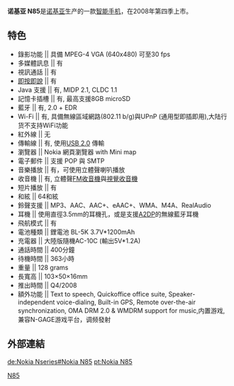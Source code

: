 {{Infobox Mobile
| name = Nokia N85
| image =Nokia N85 Aperto 1.jpg
| imagesize = 140px
| manufacturer = [[Nokia|Nokia]]
| carrier = 
| available = 2008年第四季
| screen = 2.6" OLED, 1670萬 色彩顯示, 240x320 像素
| exterior_screen = 
| camera = 500萬畫素(2592 x 1944)卡爾蔡司認證鏡頭 (背部)
| 2nd_camera = 10萬像素(前鏡頭)
| operatingsystem = Symbian OS (9.3) +[[Symbian_OS|Symbian OS]] [[S60|S60]] 第三版 Pack 2
| input = [[Keypad|Keypad]]
| cpu = 
| ringtone = 64和絃
| memory = 74MB内部动态存储空间,78MB内置NAND闪存
| memory_card = 最高支援8GB microSD
| networks = [[GSM|GSM]] 850/900/1800/1900, [[GPRS|GPRS]](Multislot class 32), [[EDGE|EDGE]](Multislot class 32), UMTS/WCDMA (HSDPA 3.5G 2100MHz only,大陆行货不支持WCDMA)
| battery = 鋰電池 3.7V 1200mAh(BL-5K)
| connectivity = [[USB_2.0|USB 2.0]]、[[藍牙|藍牙]]2.0+EDR、[[Wi-Fi|Wi-Fi]] b/g、[[短信|SMS]]、[[MMS|MMS]]
| size = 103×50×16mm
| form = 雙向滑蓋式
| weight = 128[[克|克]]
| music = MP3、AAC、AAC+、eAAC+、WMA、M4A、RealAudio
}}


'''诺基亚 N85'''是[[诺基亚|诺基亚]]生产的一款[[智能手机|智能手机]]，在2008年第四季上市。

== 特色 ==
*錄影功能 || 具備 MPEG-4 VGA (640x480) 可至30 fps
*多媒體訊息 || 有
*視訊通話 || 有
*[[即按即說|即按即說]] || 有
*Java 支援 || 有, MIDP 2.1, CLDC 1.1
*記憶卡插槽 || 有, 最高支援8GB microSD
*藍牙 || 有, 2.0 + EDR
*Wi-Fi || 有, 具備無線區域網路(802.11 b/g)與UPnP (通用型即插即用),大陆行货不支持WiFi功能
*紅外線 || 无
*傳輸線 || 有, 使用[[USB_2.0|USB 2.0]] 傳輸
*瀏覽器 || Nokia 網頁瀏覽器 with Mini map
*電子郵件 || 支援 POP 與 SMTP
*音樂播放 || 有，可使用立體聲喇叭播放
*收音機 || 有, 立體聲[[FM收音機|FM收音機]]與[[視覺收音機|視覺收音機]]
*短片播放 || 有
*和絃 || 64和絃
*鈴聲支援 || MP3、AAC、AAC+、eAAC+、WMA、M4A、RealAudio
*耳機 || 使用直徑3.5mm的耳機孔，或是支援[[A2DP|A2DP]]的無線藍牙耳機
*飛航模式 || 有
*電池種類 || 鋰電池 BL-5K 3.7V*1200mAh
*充電器 || 大陸版隨機AC-10C (輸出5V*1.2A)
*通話時間 || 400分鐘
*待機時間 || 363小時
*重量 || 128 grams
*長寬高 || 103×50×16mm
*推出時間 || Q4/2008
*額外功能 || Text to speech, Quickoffice office suite, Speaker-independent voice-dialing, Built-in GPS, Remote over-the-air synchronization, OMA DRM 2.0 & WMDRM support for music,内置游戏,兼容N-GAGE游戏平台，调频發射


== 外部連結 ==

{{NOKIANseriesphones}}

[[Category:诺基亚手机|N85]]

[[de:Nokia_Nseries#Nokia_N85|de:Nokia Nseries#Nokia N85]]
[[pt:Nokia_N85|pt:Nokia N85]]